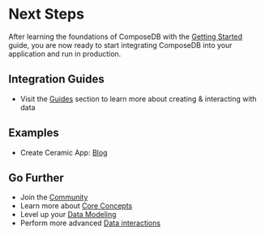 
# Next Steps

After learning the foundations of ComposeDB with the [Getting Started](./getting-started.mdx) guide, you are now ready to start integrating ComposeDB into your application and run in production.

## Integration Guides

- Visit the [Guides](./guides/index.mdx) section to learn more about creating & interacting with data

## Examples

- Create Ceramic App: [Blog](https://blog.ceramic.network/launching-create-ceramic-app/?ref=the-ceramic-blog-newsletter)

## Go Further

- Join the [Community](../ecosystem/community.mdx)
- Learn more about [Core Concepts](./core-concepts.mdx)
- Level up your [Data Modeling](./guides/data-modeling/data-modeling.mdx)
- Perform more advanced [Data interactions](./guides/data-interactions/data-interactions.mdx)
